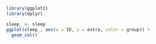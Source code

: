 ```R
library(ggplot2)
library(dplyr)

sleep_ <- sleep
ggplot(sleep_, aes(x = ID, y = extra, color = group)) +
  geom_col()
```